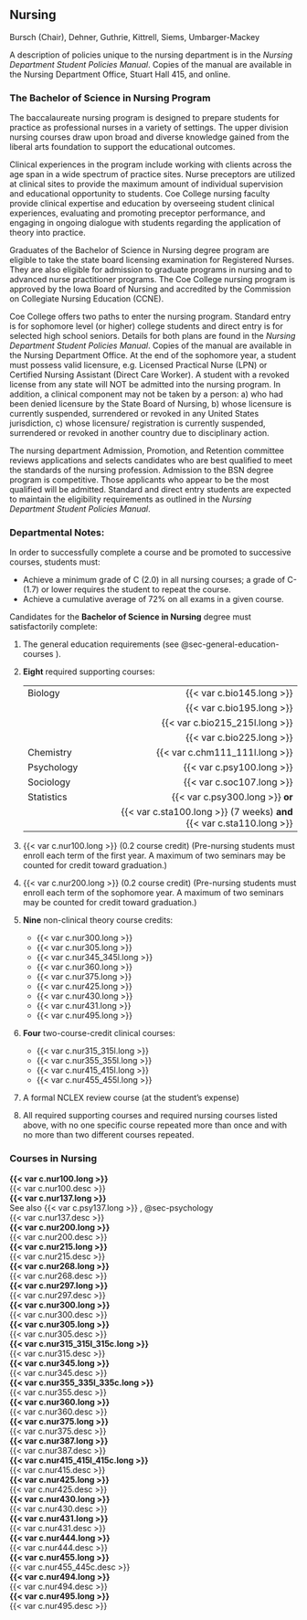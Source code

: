 ## Nursing

Bursch (Chair), Dehner, Guthrie, Kittrell, Siems, Umbarger-Mackey 

A description of policies unique to the nursing department is in the *Nursing Department Student Policies Manual*. Copies of the manual are available in the Nursing Department Office, Stuart Hall 415, and online.

### The Bachelor of Science in Nursing Program

The baccalaureate nursing program is designed to prepare students for practice as professional nurses in a variety of settings. The upper division nursing courses draw upon broad and diverse knowledge gained from the liberal arts foundation to support the educational outcomes. 

Clinical experiences in the program include working with clients across the age span in a wide spectrum of practice sites. Nurse preceptors are utilized at clinical sites to provide the maximum amount of individual supervision and educational opportunity to students. Coe College nursing faculty provide clinical expertise and education by overseeing student clinical experiences, evaluating and promoting preceptor performance, and engaging in ongoing dialogue with students regarding the application of theory into practice. 

Graduates of the Bachelor of Science in Nursing degree program are eligible to take the state board licensing examination for Registered Nurses. They are also eligible for admission to graduate programs in nursing and to advanced nurse practitioner programs. The Coe College nursing program is approved by the Iowa Board of Nursing and accredited by the Commission on Collegiate Nursing Education (CCNE). 

Coe College offers two paths to enter the nursing program.  Standard entry is for sophomore level (or higher) college students and direct entry is for selected high school seniors.  Details for both plans are found in the *Nursing Department Student Policies Manual*.  Copies of the manual are available in the Nursing Department Office.  At the end of the sophomore year, a student must possess valid licensure, e.g. Licensed Practical Nurse (LPN) or Certified Nursing Assistant (Direct Care Worker). A student with a revoked license from any state will NOT be admitted into the nursing program. In addition, a clinical component may not be taken by a person: a) who had been denied licensure by the State Board of Nursing, b) whose licensure is currently suspended, surrendered or revoked in any United States jurisdiction, c) whose licensure/ registration is currently suspended, surrendered or revoked in another country due to disciplinary action.

The nursing department Admission, Promotion, and Retention committee reviews applications and selects candidates who are best qualified to meet the standards of the nursing profession. Admission to the BSN degree program is competitive. Those applicants who appear to be the most qualified will be admitted. Standard and direct entry students are expected to maintain the eligibility requirements as outlined in the *Nursing Department Student Policies Manual*. 

### Departmental Notes: 

In order to successfully complete a course and be promoted to successive courses, students must:
	
- Achieve a minimum grade of C (2.0) in all nursing courses; a grade of C- (1.7) or lower requires the student to repeat the course.
- Achieve a cumulative average of 72% on all exams in a given course.

Candidates for the **Bachelor of Science in Nursing** degree must satisfactorily complete: 

1. The general education requirements (see @sec-general-education-courses ).

2. **Eight** required supporting courses:

   |   
:-|---:
Biology |	{{< var c.bio145.long >}} 
&nbsp; |	{{< var c.bio195.long >}}
&nbsp; |	{{< var c.bio215_215l.long >}}
&nbsp; |	{{< var c.bio225.long >}}
Chemistry |	{{< var c.chm111_111l.long >}}
Psychology |	{{< var c.psy100.long >}}
Sociology |	{{< var c.soc107.long >}}
Statistics |	{{< var c.psy300.long >}} **or**
&nbsp; |	{{< var c.sta100.long >}} (7 weeks) **and** {{< var c.sta110.long >}}

3. {{< var c.nur100.long >}} (0.2 course credit) (Pre-nursing students must enroll each term of the first year.  A maximum of two seminars may be counted for credit toward graduation.)

4. {{< var c.nur200.long >}} (0.2 course credit) (Pre-nursing students must enroll each term of the sophomore year. A maximum of two seminars may be counted for credit toward graduation.)

5. **Nine** non-clinical theory course credits: 
	- {{< var c.nur300.long >}} 
	- {{< var c.nur305.long >}}
	- {{< var c.nur345_345l.long >}}
	- {{< var c.nur360.long >}}
	- {{< var c.nur375.long >}}
	- {{< var c.nur425.long >}}
	- {{< var c.nur430.long >}}
	- {{< var c.nur431.long >}}
	- {{< var c.nur495.long >}}

6. **Four** two-course-credit clinical courses: 
	- {{< var c.nur315_315l.long >}}
	- {{< var c.nur355_355l.long >}}
	- {{< var c.nur415_415l.long >}}
	- {{< var c.nur455_455l.long >}}

7. A formal NCLEX review course (at the student’s expense)

8. All required supporting courses and required nursing courses listed above, with no one specific course repeated more than once and with no more than two different courses repeated.


### Courses in Nursing

 **{{< var c.nur100.long >}}**  
  {{< var c.nur100.desc >}}  
 **{{< var c.nur137.long >}}**  
See also {{< var c.psy137.long >}} , @sec-psychology  
  {{< var c.nur137.desc >}}  
 **{{< var c.nur200.long >}}**  
  {{< var c.nur200.desc >}}  
 **{{< var c.nur215.long >}}**  
  {{< var c.nur215.desc >}}  
 **{{< var c.nur268.long >}}**  
  {{< var c.nur268.desc >}}  
 **{{< var c.nur297.long >}}**  
  {{< var c.nur297.desc >}}  
 **{{< var c.nur300.long >}}**  
  {{< var c.nur300.desc >}}  
 **{{< var c.nur305.long >}}**  
  {{< var c.nur305.desc >}}  
 **{{< var c.nur315_315l_315c.long >}}**  
  {{< var c.nur315.desc >}}  
 **{{< var c.nur345.long >}}**  
  {{< var c.nur345.desc >}}  
 **{{< var c.nur355_335l_335c.long >}}**  
  {{< var c.nur355.desc >}}  
 **{{< var c.nur360.long >}}**  
  {{< var c.nur360.desc >}}  
 **{{< var c.nur375.long >}}**  
  {{< var c.nur375.desc >}}  
 **{{< var c.nur387.long >}}**  
  {{< var c.nur387.desc >}}  
 **{{< var c.nur415_415l_415c.long >}}**  
  {{< var c.nur415.desc >}}  
 **{{< var c.nur425.long >}}**  
  {{< var c.nur425.desc >}}  
 **{{< var c.nur430.long >}}**  
  {{< var c.nur430.desc >}}  
 **{{< var c.nur431.long >}}**  
  {{< var c.nur431.desc >}}  
 **{{< var c.nur444.long >}}**  
  {{< var c.nur444.desc >}}  
 **{{< var c.nur455.long >}}**  
  {{< var c.nur455_445c.desc >}}  
 **{{< var c.nur494.long >}}**  
  {{< var c.nur494.desc >}}  
 **{{< var c.nur495.long >}}**  
  {{< var c.nur495.desc >}}  



